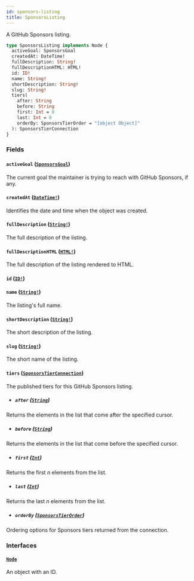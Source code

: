 ```yaml
---
id: sponsors-listing
title: SponsorsListing
---
```


A GitHub Sponsors listing.

```graphql
type SponsorsListing implements Node {
  activeGoal: SponsorsGoal
  createdAt: DateTime!
  fullDescription: String!
  fullDescriptionHTML: HTML!
  id: ID!
  name: String!
  shortDescription: String!
  slug: String!
  tiers(
    after: String
    before: String
    first: Int = 0
    last: Int = 0
    orderBy: SponsorsTierOrder = "[object Object]"
  ): SponsorsTierConnection
}
```

### Fields

#### `activeGoal` ([`SponsorsGoal`](/docs/api/objects/sponsors-goal))

The current goal the maintainer is trying to reach with GitHub Sponsors, if any.

#### `createdAt` ([`DateTime!`](/docs/api/scalars/date-time))

Identifies the date and time when the object was created.

#### `fullDescription` ([`String!`](/docs/api/scalars/string))

The full description of the listing.

#### `fullDescriptionHTML` ([`HTML!`](/docs/api/scalars/html))

The full description of the listing rendered to HTML.

#### `id` ([`ID!`](/docs/api/scalars/id))

#### `name` ([`String!`](/docs/api/scalars/string))

The listing's full name.

#### `shortDescription` ([`String!`](/docs/api/scalars/string))

The short description of the listing.

#### `slug` ([`String!`](/docs/api/scalars/string))

The short name of the listing.

#### `tiers` ([`SponsorsTierConnection`](/docs/api/objects/sponsors-tier-connection))

The published tiers for this GitHub Sponsors listing.

- ##### `after` ([`String`](/docs/api/scalars/string))

Returns the elements in the list that come after the specified cursor.

- ##### `before` ([`String`](/docs/api/scalars/string))

Returns the elements in the list that come before the specified cursor.

- ##### `first` ([`Int`](/docs/api/scalars/int))

Returns the first _n_ elements from the list.

- ##### `last` ([`Int`](/docs/api/scalars/int))

Returns the last _n_ elements from the list.

- ##### `orderBy` ([`SponsorsTierOrder`](/docs/api/inputs/sponsors-tier-order))

Ordering options for Sponsors tiers returned from the connection.

### Interfaces

#### [`Node`](/docs/api/interfaces/node)

An object with an ID.
